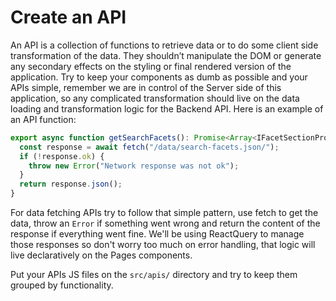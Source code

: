 
<Meta title="Documentation/How to guides/3. Create an API" />

# Create an API

An API is a collection of functions to retrieve data or to do some client side transformation of the data. They shouldn’t manipulate the DOM or generate any secondary effects on the styling or final rendered version of the application. Try to keep your components as dumb as possible and your APIs simple, remember we are in control of the Server side of this application, so any complicated transformation should live on the data loading and transformation logic for the Backend API. Here is an example of an API function:

```ts
export async function getSearchFacets(): Promise<Array<IFacetSectionProps>> {
  const response = await fetch("/data/search-facets.json/");
  if (!response.ok) {
    throw new Error("Network response was not ok");
  }
  return response.json();
}
```

For data fetching APIs try to follow that simple pattern, use fetch to get the data, throw an `Error` if something went wrong and return the content of the response if everything went fine. We'll be using ReactQuery to manage those responses so don't worry too much on error handling, that logic will live declaratively on the Pages components.

Put your APIs JS files on the `src/apis/` directory and try to keep them grouped by functionality.
